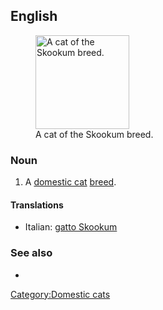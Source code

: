 {{also|skookum}}

==English==
[[File:Skookumsh.JPG|thumb|right|150px|A cat of the Skookum breed.]]
===Noun===
{{en-noun}}

# A [[domestic cat]] [[breed]].

====Translations====
{{checktrans-top}}
*Italian: [[gatto Skookum]]
{{checktrans-mid}}

{{checktrans-bottom}}

===See also===
*{{pedia|Skookum (cat)}}

[[Category:Domestic cats]]